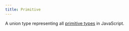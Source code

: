 ```yaml
---
title: Primitive
---
```


A union type representing all [primitive types](https://developer.mozilla.org/en-US/docs/Glossary/Primitive) in JavaScript.
